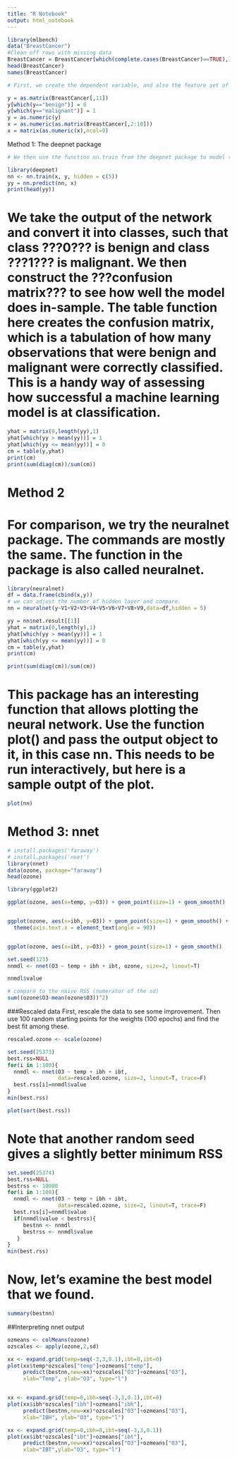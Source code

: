 ```yaml
---
title: "R Notebook"
output: html_notebook
---
```



```r

library(mlbench)
data("BreastCancer")
#Clean off rows with missing data
BreastCancer = BreastCancer[which(complete.cases(BreastCancer)==TRUE),]
head(BreastCancer)
names(BreastCancer)

```
```r

# First, we create the dependent variable, and also the feature set of independent variables.

y = as.matrix(BreastCancer[,11])
y[which(y=="benign")] = 0
y[which(y=="malignant")] = 1
y = as.numeric(y)
x = as.numeric(as.matrix(BreastCancer[,2:10]))
x = matrix(as.numeric(x),ncol=9)

```

Method 1: The deepnet package
```r
# We then use the function nn.train from the deepnet package to model the neural network. As can be seen in the program code below, we have 5 nodes in the single hidden layer.

library(deepnet)
nn <- nn.train(x, y, hidden = c(5))
yy = nn.predict(nn, x)
print(head(yy))

```
# We take the output of the network and convert it into classes, such that class ???0??? is benign and class ???1??? is malignant. We then construct the ???confusion matrix??? to see how well the model does in-sample. The table function here creates the confusion matrix, which is a tabulation of how many observations that were benign and malignant were correctly classified. This is a handy way of assessing how successful a machine learning model is at classification.

```r

yhat = matrix(0,length(yy),1)
yhat[which(yy > mean(yy))] = 1
yhat[which(yy <= mean(yy))] = 0
cm = table(y,yhat)
print(cm)
print(sum(diag(cm))/sum(cm))

```

# Method 2
# For comparison, we try the neuralnet package. The commands are mostly the same. The function in the package is also called neuralnet.
```r

library(neuralnet)
df = data.frame(cbind(x,y))
# we can adjust the number of hidden layer and compare.
nn = neuralnet(y~V1+V2+V3+V4+V5+V6+V7+V8+V9,data=df,hidden = 5)

yy = nn$net.result[[1]]
yhat = matrix(0,length(y),1)
yhat[which(yy > mean(yy))] = 1
yhat[which(yy <= mean(yy))] = 0
cm = table(y,yhat)
print(cm)

print(sum(diag(cm))/sum(cm))
```

# This package has an interesting function that allows plotting the neural network. Use the function plot() and pass the output object to it, in this case nn. This needs to be run interactively, but here is a sample outpt of the plot.
```r

plot(nn)

```


# Method 3: nnet

```r
# install.packages('faraway')
# install.packages('nnet')
library(nnet)
data(ozone, package="faraway")
head(ozone)

```
```r
library(ggplot2)

ggplot(ozone, aes(x=temp, y=O3)) + geom_point(size=1) + geom_smooth()


ggplot(ozone, aes(x=ibh, y=O3)) + geom_point(size=1) + geom_smooth() + 
  theme(axis.text.x = element_text(angle = 90))


ggplot(ozone, aes(x=ibt, y=O3)) + geom_point(size=1) + geom_smooth()


```


```r

set.seed(123)
nnmdl <- nnet(O3 ~ temp + ibh + ibt, ozone, size=2, linout=T)

```
```r

nnmdl$value

```

```r

# compare to the naive RSS (numerator of the sd)
sum((ozone$O3-mean(ozone$O3))^2)

```

###Rescaled data First, rescale the data to see some improvement. Then use 100 random starting points for the weights (100 epochs) and find the best fit among these.

```r
rescaled.ozone <- scale(ozone)

set.seed(25373)
best.rss=NULL
for(i in 1:100){
  nnmdl <- nnet(O3 ~ temp + ibh + ibt, 
                data=rescaled.ozone, size=2, linout=T, trace=F)
  best.rss[i]=nnmdl$value
}
min(best.rss)
```

```r
plot(sort(best.rss)) 
```

# Note that another random seed gives a slightly better minimum RSS
```r
set.seed(25374)
best.rss=NULL
bestrss <- 10000
for(i in 1:100){
  nnmdl <- nnet(O3 ~ temp + ibh + ibt, 
                data=rescaled.ozone, size=2, linout=T, trace=F)
  best.rss[i]=nnmdl$value
  if(nnmdl$value < bestrss){
     bestnn <- nnmdl
     bestrss <- nnmdl$value
   }
}
min(best.rss)
```


# Now, let’s examine the best model that we found.
```r
summary(bestnn)
```

##Interpreting nnet output
```r

ozmeans <- colMeans(ozone)
ozscales <- apply(ozone,2,sd)

xx <- expand.grid(temp=seq(-3,3,0.1),ibh=0,ibt=0)
plot(xx$temp*ozscales["temp"]+ozmeans["temp"],
     predict(bestnn,new=xx)*ozscales["O3"]+ozmeans["O3"], 
     xlab="Temp", ylab="O3", type="l")


xx <- expand.grid(temp=0,ibh=seq(-3,3,0.1),ibt=0)
plot(xx$ibh*ozscales["ibh"]+ozmeans["ibh"], 
     predict(bestnn,new=xx)*ozscales["O3"]+ozmeans["O3"], 
     xlab="IBH", ylab="O3", type="l")

xx <- expand.grid(temp=0,ibh=0,ibt=seq(-3,3,0.1))
plot(xx$ibt*ozscales["ibt"]+ozmeans["ibt"], 
     predict(bestnn,new=xx)*ozscales["O3"]+ozmeans["O3"],
     xlab="IBT",ylab="O3", type="l")


```